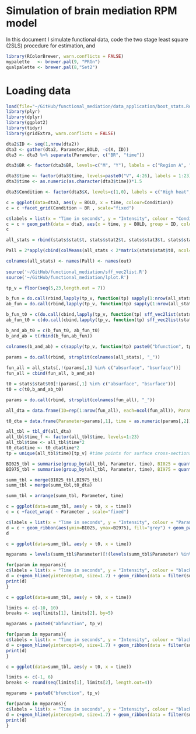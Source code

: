 Simulation of brain mediation RPM model 
========================================================

In this document I simulate functional data, code the two stage least square (2SLS) procedure for estimation, and 



```r
library(RColorBrewer, warn.conflicts = FALSE)
mypalette   <- brewer.pal(9, "PRGn")
qualpalette <- brewer.pal(8,"Set2")
```

Loading data
=========================================

```r
load(file="~/GitHub/functional_mediation/data_application/boot_stats.Rdata")
library(plyr)
library(dplyr)
library(ggplot2)
library(tidyr)
library(gridExtra, warn.conflicts = FALSE)
```



```r
dta2$ID <- seq(1,nrow(dta2))
dta3 <- gather(dta2, Parameter,BOLD, -c(X, ID))
dta3 <- dta3 %>% separate(Parameter, c("BR", "time"))

dta3$BR <- factor(dta3$BR, levels=c("M", "Y"), labels = c("Region A", "Region B"))

dta3$time <- factor(dta3$time, levels=paste0("V", 4:26), labels = 1:23)
dta3$time <- as.numeric(as.character(dta3$time))*1.5

dta3$Condition <- factor(dta3$X, levels=c(1,0), labels = c("High heat", "Low heat"))
```

```r
c = ggplot(data=dta3, aes(y = BOLD, x = time, colour=Condition))
c = c +facet_grid(Condition ~ BR , scale="fixed")

c$labels = list(x = "Time in seconds", y = "Intensity", colour = "Condition")
c = c + geom_path(data = dta3, aes(x = time, y = BOLD, group = ID, colour = Condition), size = 0.7, alpha = 0.01) + guides(colour=FALSE) + stat_smooth(size=2,level = 0.95) 
c
```


```r
all_stats = rbind(stats$stat$t, stats$stat2$t, stats$stat3$t, stats$stat4$t, stats$stat5$t)

Pall = 2*apply(cbind(colMeans(all_stats < 2*matrix(stats$stat$t0, ncol=ncol(all_stats), nrow=nrow(all_stats), byrow = TRUE), na.rm = TRUE),colMeans(all_stats > 2*matrix(stats$stat$t0, ncol=ncol(all_stats), nrow=nrow(all_stats), byrow = TRUE), na.rm = TRUE)),1, min)

colnames(all_stats) <- names(Pall) <- names(out)
  
source('~/GitHub/functional_mediation/sff_vec2list.R')
source('~/GitHub/functional_mediation/lplot.R')
```


```r
tp_v = floor(seq(5,23,length.out = 7))

b_fun = do.call(rbind,lapply(tp_v, function(tp) sapply(1:nrow(all_stats), function(i) sff_vec2list(all_stats[i,], stats="bsurface", surface=list(s=tp,t="all")))))
ab_fun = do.call(rbind,lapply(tp_v, function(tp) sapply(1:nrow(all_stats), function(i) sff_vec2list(all_stats[i,], stats="absurface", surface=list(s=tp,t="all")))))

b_fun_t0 = c(do.call(cbind,lapply(tp_v, function(tp) sff_vec2list(stats$stat$t0, stats="bsurface", surface=list(s=tp,t="all")))))
ab_fun_t0 = c(do.call(cbind,lapply(tp_v, function(tp) sff_vec2list(stats$stat$t0, stats="absurface", surface=list(s=tp,t="all")))))

b_and_ab_t0 = c(b_fun_t0, ab_fun_t0)
b_and_ab = t(rbind(b_fun,ab_fun))

colnames(b_and_ab) = c(sapply(tp_v, function(tp) paste0("bfunction", tp,"_", 1:23)),sapply(tp_v, function(tp) paste0("abfunction", tp,"_", 1:23)))
```

```r
params = do.call(rbind, strsplit(colnames(all_stats), "_"))
  
fun_all = all_stats[,!(params[,1] %in% c("absurface", "bsurface"))]
fun_all = cbind(fun_all, b_and_ab)

t0 = stats$stat$t0[!(params[,1] %in% c("absurface", "bsurface"))]
t0 = c(t0,b_and_ab_t0)

params = do.call(rbind, strsplit(colnames(fun_all), "_"))

all_dta = data.frame(ID=rep(1:nrow(fun_all), each=ncol(fun_all)), Parameter=params[,1], time = as.numeric(params[,2]), BOLD = c(t(fun_all)))

t0_dta = data.frame(Parameter=params[,1], time = as.numeric(params[,2]), t0 = t0)
```


```r
all_tbl = tbl_df(all_dta) 
all_tbl$time_f <- factor(all_tbl$time, levels=1:23)
all_tbl$time <- all_tbl$time*2
t0_dta$time <- t0_dta$time*2
tp = unique(all_tbl$time)[tp_v] #time points for surface cross-sections

BI025_tbl = summarise(group_by(all_tbl, Parameter, time), BI025 = quantile(BOLD, probs=0.025, na.rm=TRUE))
BI975_tbl = summarise(group_by(all_tbl, Parameter, time), BI975 = quantile(BOLD, probs=0.975, na.rm=TRUE))

summ_tbl = merge(BI025_tbl,BI975_tbl)
summ_tbl = merge(summ_tbl,t0_dta)

summ_tbl = arrange(summ_tbl, Parameter, time)
```



```r
c = ggplot(data=summ_tbl, aes(y = t0, x = time))
c = c +facet_wrap( ~ Parameter , scale="fixed")

c$labels = list(x = "Time in seconds", y = "Intensity", colour = "Parameter")
d = c + geom_ribbon(aes(ymin=BI025, ymax=BI975), fill="grey") + geom_path(data = summ_tbl, aes(x = time, y = t0,colour = Parameter),size = 1.7) + guides(colour=FALSE)  
d
```


```r
c = ggplot(data=summ_tbl, aes(y = t0, x = time))

myparams = levels(summ_tbl$Parameter)[!(levels(summ_tbl$Parameter) %in% c(paste0("abfunction", tp_v),paste0("bfunction", tp_v)))]

for(param in myparams){
c$labels = list(x = "Time in seconds", y = "Intensity", colour = "black")
d = c+geom_hline(yintercept=0, size=1.7) + geom_ribbon(data = filter(summ_tbl, Parameter == param), aes(ymin=BI025, ymax=BI975), fill="grey") + geom_path(data = filter(summ_tbl, Parameter == param), aes(x = time, y = t0),size = 1.7,colour = "#002D72") + guides(colour=FALSE)#  + theme_bw()
print(d)
}
```

```r
c = ggplot(data=summ_tbl, aes(y = t0, x = time))

limits <- c(-10, 10)
breaks <- seq(limits[1], limits[2], by=5)

myparams = paste0("abfunction", tp_v)

for(param in myparams){
c$labels = list(x = "Time in seconds", y = "Intensity", colour = "black")
d = c+geom_hline(yintercept=0, size=1.7) + geom_ribbon(data = filter(summ_tbl, Parameter == param), aes(ymin=BI025, ymax=BI975), fill="grey") + geom_path(data = filter(summ_tbl, Parameter == param), aes(x = time, y = t0),size = 1.7,colour = "#002D72") +scale_y_continuous(limits=limits, breaks=breaks)+ guides(colour=FALSE)#  + theme_bw()
print(d)
}
```

```r
c = ggplot(data=summ_tbl, aes(y = t0, x = time))

limits <- c(-1, 6)
breaks <- round(seq(limits[1], limits[2], length.out=4))

myparams = paste0("bfunction", tp_v)

for(param in myparams){
c$labels = list(x = "Time in seconds", y = "Intensity", colour = "black")
d = c+geom_hline(yintercept=0, size=1.7) + geom_ribbon(data = filter(summ_tbl, Parameter == param), aes(ymin=BI025, ymax=BI975), fill="grey") + geom_path(data = filter(summ_tbl, Parameter == param), aes(x = time, y = t0),size = 1.7,colour = "#002D72") +scale_y_continuous(limits=limits, breaks=breaks)+ guides(colour=FALSE)#  + theme_bw()
print(d)
}
```
